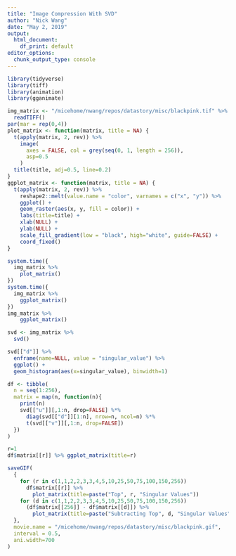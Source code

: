 ```yaml
---
title: "Image Compression With SVD"
author: "Nick Wang"
date: "May 2, 2019"
output: 
  html_document: 
    df_print: default
editor_options: 
  chunk_output_type: console
---
```


```r
library(tidyverse)
library(tiff)
library(animation)
library(gganimate)

img_matrix <- "/micehome/nwang/repos/datastory/misc/blackpink.tif" %>%
  readTIFF()
par(mar = rep(0,4))
plot_matrix <- function(matrix, title = NA) {
  t(apply(matrix, 2, rev)) %>%
    image(
      axes = FALSE, col = grey(seq(0, 1, length = 256)),
      asp=0.5 
    )
  title(title, adj=0.5, line=0.2)
}
ggplot_matrix <- function(matrix, title = NA) {
  t(apply(matrix, 2, rev)) %>%
    reshape2::melt(value.name = "color", varnames = c("x", "y")) %>%
    ggplot() +
    geom_raster(aes(x, y, fill = color)) +
    labs(title=title) +
    xlab(NULL) +
    ylab(NULL) +
    scale_fill_gradient(low = "black", high="white", guide=FALSE) +
    coord_fixed()
}
```

```r
system.time({
  img_matrix %>%
    plot_matrix()
})
system.time({
  img_matrix %>%
    ggplot_matrix()
})
img_matrix %>%
    ggplot_matrix()
```

```r
svd <- img_matrix %>%
  svd()
```

```r
svd[["d"]] %>%
  enframe(name=NULL, value = "singular_value") %>%
  ggplot() +
  geom_histogram(aes(x=singular_value), binwidth=1)
```

```r
df <- tibble(
  n = seq(1:256),
  matrix = map(n, function(n){
    print(n)
    svd[["u"]][,1:n, drop=FALSE] %*%
      diag(svd[["d"]][1:n], nrow=n, ncol=n) %*% 
      t(svd[["v"]][,1:n, drop=FALSE])
  })
)
```

```r
r=1
df$matrix[[r]] %>% ggplot_matrix(title=r)
```

```r
saveGIF(
  {
    for (r in c(1,1,2,2,3,3,4,5,10,25,50,75,100,150,256))
      df$matrix[[r]] %>%
        plot_matrix(title=paste("Top", r, "Singular Values"))
    for (d in c(1,1,2,2,3,3,4,5,10,25,50,75,100,150,256))
      (df$matrix[[256]] - df$matrix[[d]]) %>%
        plot_matrix(title=paste("Subtracting Top", d, "Singular Values"))
  },
  movie.name = "/micehome/nwang/repos/datastory/misc/blackpink.gif",
  interval = 0.5,
  ani.width=700
)
```
